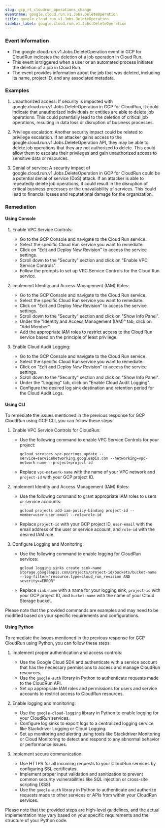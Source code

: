 ```yaml
--- 
slug: gcp_rt_cloudrun_operations_change
eventname: google.cloud.run.v1.Jobs.DeleteOperation
title: google.cloud.run.v1.Jobs.DeleteOperation
sidebar_label: google.cloud.run.v1.Jobs.DeleteOperation
---
```

                       
### Event Information

- The google.cloud.run.v1.Jobs.DeleteOperation event in GCP for CloudRun indicates the deletion of a job operation in Cloud Run.
- This event is triggered when a user or an automated process initiates the deletion of a job in Cloud Run.
- The event provides information about the job that was deleted, including its name, project ID, and any associated metadata.


### Examples

1. Unauthorized access: If security is impacted with google.cloud.run.v1.Jobs.DeleteOperation in GCP for CloudRun, it could indicate that unauthorized individuals or entities are able to delete job operations. This could potentially lead to the deletion of critical job operations, resulting in data loss or disruption of business processes.

2. Privilege escalation: Another security impact could be related to privilege escalation. If an attacker gains access to the google.cloud.run.v1.Jobs.DeleteOperation API, they may be able to delete job operations that they are not authorized to delete. This could allow them to escalate their privileges and gain unauthorized access to sensitive data or resources.

3. Denial of service: A security impact of google.cloud.run.v1.Jobs.DeleteOperation in GCP for CloudRun could be a potential denial of service (DoS) attack. If an attacker is able to repeatedly delete job operations, it could result in the disruption of critical business processes or the unavailability of services. This could lead to financial losses and reputational damage for the organization.

### Remediation

#### Using Console

1. Enable VPC Service Controls:
   - Go to the GCP Console and navigate to the Cloud Run service.
   - Select the specific Cloud Run service you want to remediate.
   - Click on "Edit and Deploy New Revision" to access the service settings.
   - Scroll down to the "Security" section and click on "Enable VPC Service Controls".
   - Follow the prompts to set up VPC Service Controls for the Cloud Run service.

2. Implement Identity and Access Management (IAM) Roles:
   - Go to the GCP Console and navigate to the Cloud Run service.
   - Select the specific Cloud Run service you want to remediate.
   - Click on "Edit and Deploy New Revision" to access the service settings.
   - Scroll down to the "Security" section and click on "Show Info Panel".
   - Under the "Identity and Access Management (IAM)" tab, click on "Add Member".
   - Add the appropriate IAM roles to restrict access to the Cloud Run service based on the principle of least privilege.

3. Enable Cloud Audit Logging:
   - Go to the GCP Console and navigate to the Cloud Run service.
   - Select the specific Cloud Run service you want to remediate.
   - Click on "Edit and Deploy New Revision" to access the service settings.
   - Scroll down to the "Security" section and click on "Show Info Panel".
   - Under the "Logging" tab, click on "Enable Cloud Audit Logging".
   - Configure the desired log sink destination and retention period for the Cloud Audit Logs.

#### Using CLI

To remediate the issues mentioned in the previous response for GCP CloudRun using GCP CLI, you can follow these steps:

1. Enable VPC Service Controls for CloudRun:
   - Use the following command to enable VPC Service Controls for your project:
     ```
     gcloud services vpc-peerings update --service=servicenetworking.googleapis.com --networking=vpc-network-name --project=project-id
     ```
   - Replace `vpc-network-name` with the name of your VPC network and `project-id` with your GCP project ID.

2. Implement Identity and Access Management (IAM) Roles:
   - Use the following command to grant appropriate IAM roles to users or service accounts:
     ```
     gcloud projects add-iam-policy-binding project-id --member=user:user-email --role=role-id
     ```
   - Replace `project-id` with your GCP project ID, `user-email` with the email address of the user or service account, and `role-id` with the desired IAM role.

3. Configure Logging and Monitoring:
   - Use the following command to enable logging for CloudRun services:
     ```
     gcloud logging sinks create sink-name storage.googleapis.com/projects/project-id/buckets/bucket-name --log-filter="resource.type=cloud_run_revision AND severity>=ERROR"
     ```
   - Replace `sink-name` with a name for your logging sink, `project-id` with your GCP project ID, and `bucket-name` with the name of your Cloud Storage bucket.

Please note that the provided commands are examples and may need to be modified based on your specific requirements and configurations.

#### Using Python

To remediate the issues mentioned in the previous response for GCP CloudRun using Python, you can follow these steps:

1. Implement proper authentication and access controls:
   - Use the Google Cloud SDK and authenticate with a service account that has the necessary permissions to access and manage CloudRun resources.
   - Use the `google-auth` library in Python to authenticate requests made to the CloudRun API.
   - Set up appropriate IAM roles and permissions for users and service accounts to restrict access to CloudRun resources.

2. Enable logging and monitoring:
   - Use the `google-cloud-logging` library in Python to enable logging for your CloudRun services.
   - Configure log sinks to export logs to a centralized logging service like Stackdriver Logging or Cloud Logging.
   - Set up monitoring and alerting using tools like Stackdriver Monitoring or Cloud Monitoring to detect and respond to any abnormal behavior or performance issues.

3. Implement secure communication:
   - Use HTTPS for all incoming requests to your CloudRun services by configuring SSL certificates.
   - Implement proper input validation and sanitization to prevent common security vulnerabilities like SQL injection or cross-site scripting (XSS).
   - Use the `google-auth` library in Python to authenticate and authorize requests made to other services or APIs from within your CloudRun services.

Please note that the provided steps are high-level guidelines, and the actual implementation may vary based on your specific requirements and the structure of your Python code.


 